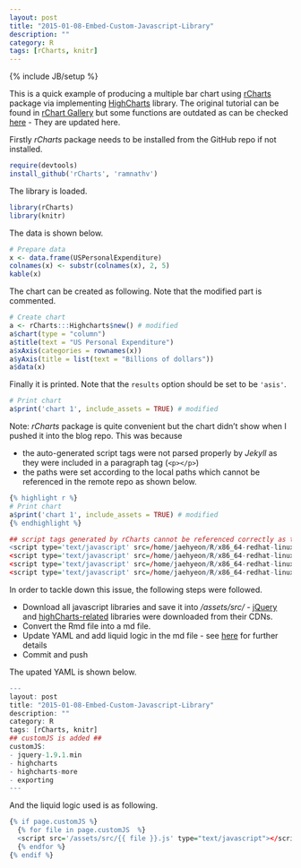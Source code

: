```yaml
---
layout: post
title: "2015-01-08-Embed-Custom-Javascript-Library"
description: ""
category: R
tags: [rCharts, knitr]
---
```

{% include JB/setup %}

This is a quick example of producing a multiple bar chart using [rCharts]() package via implementing [HighCharts]() library. The original tutorial can be found in [rChart Gallery](http://rcharts.io/gallery/) but some functions are outdated as can be checked [here](https://github.com/ramnathv/rCharts/issues/251) - They are updated here.

Firstly _rCharts_ package needs to be installed from the GitHub repo if not installed.

```r
require(devtools)
install_github('rCharts', 'ramnathv')
```

The library is loaded.

```r
library(rCharts)
library(knitr)
```

The data is shown below.

```r
# Prepare data
x <- data.frame(USPersonalExpenditure)
colnames(x) <- substr(colnames(x), 2, 5)
kable(x)
```

The chart can be created as following. Note that the modified part is commented.

```r
# Create chart
a <- rCharts:::Highcharts$new() # modified
a$chart(type = "column")
a$title(text = "US Personal Expenditure")
a$xAxis(categories = rownames(x))
a$yAxis(title = list(text = "Billions of dollars"))
a$data(x)
```

Finally it is printed. Note that the `results` option should be set to be `'asis'`.

```r
# Print chart
a$print('chart 1', include_assets = TRUE) # modified
```

Note: _rCharts_ package is quite convenient but the chart didn't show when I pushed it into the blog repo. This was because 

- the auto-generated script tags were not parsed properly by _Jekyll_ as they were included in a paragraph tag (`<p></p>`)
- the paths were set according to the local paths which cannot be referenced in the remote repo as shown below.

```r
{% highlight r %}
# Print chart
a$print('chart 1', include_assets = TRUE) # modified
{% endhighlight %}

## script tags generated by rCharts cannot be referenced correctly as the paths are set according to the local machine as shown below.
<script type='text/javascript' src=/home/jaehyeon/R/x86_64-redhat-linux-gnu-library/3.1/rCharts/libraries/highcharts/js/jquery-1.9.1.min.js></script>
<script type='text/javascript' src=/home/jaehyeon/R/x86_64-redhat-linux-gnu-library/3.1/rCharts/libraries/highcharts/js/highcharts.js></script>
<script type='text/javascript' src=/home/jaehyeon/R/x86_64-redhat-linux-gnu-library/3.1/rCharts/libraries/highcharts/js/highcharts-more.js></script>
<script type='text/javascript' src=/home/jaehyeon/R/x86_64-redhat-linux-gnu-library/3.1/rCharts/libraries/highcharts/js/exporting.js></script>
```

In order to tackle down this issue, the following steps were followed.

- Download all javascript libraries and save it into */assets/src/* - [jQuery](http://code.jquery.com/jquery-1.9.1.min.js) and [highCharts-related](https://code.highcharts.com/) libraries were downloaded from their CDNs.
- Convert the Rmd file into a md file.
- Update YAML and add liquid logic in the md file - see [here](http://mattgemmell.com/page-specific-assets-with-jekyll/) for further details
- Commit and push

The upated YAML is shown below.

```r
---
layout: post
title: "2015-01-08-Embed-Custom-Javascript-Library"
description: ""
category: R
tags: [rCharts, knitr]
## customJS is added ##
customJS:
- jquery-1.9.1.min
- highcharts
- highcharts-more
- exporting
---
```

And the liquid logic used is as following.

```r
{% if page.customJS %}
  {% for file in page.customJS  %}
  <script src='/assets/src/{{ file }}.js' type="text/javascript"></script>
  {% endfor %}
{% endif %}
```

